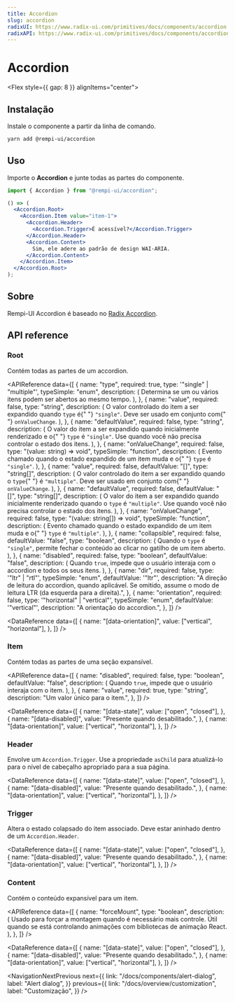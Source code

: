 ```yaml
---
title: Accordion
slug: accordion
radixUI: https://www.radix-ui.com/primitives/docs/components/accordion
radixAPI: https://www.radix-ui.com/primitives/docs/components/accordion#api-reference
---
```


# Accordion

<Description text="Um conjunto de cabeçalhos interativos empilhados verticalmente, cada um revelando uma seção de conteúdo associada." />

<Flex style={{ gap: 8 }} alignItems="center">
  <RadixUI href="https://www.radix-ui.com/primitives/docs/components/accordion" />
  <RadixAPI href="https://www.radix-ui.com/primitives/docs/components/accordion#api-reference" />
  <SelectVersion />
</Flex>

<PreviewComponent name="accordion" />

## Instalação

Instale o componente a partir da linha de comando.

```bash
yarn add @rempi-ui/accordion
```

## Uso

Importe o <strong>Accordion</strong> e junte todas as partes do componente.

```jsx
import { Accordion } from "@rempi-ui/accordion";

() => (
  <Accordion.Root>
    <Accordion.Item value="item-1">
      <Accordion.Header>
        <Accordion.Trigger>É acessível?</Accordion.Trigger>
      </Accordion.Header>
      <Accordion.Content>
        Sim, ele adere ao padrão de design WAI-ARIA.
      </Accordion.Content>
    </Accordion.Item>
  </Accordion.Root>
);
```

## Sobre

Rempi-UI Accordion é baseado no [Radix Accordion](https://www.radix-ui.com/primitives/docs/components/accordion).

## API reference

### Root

Contém todas as partes de um accordion.

<MoreInfo
  componentName="Radix Accordion Root"
  componentLink="https://www.radix-ui.com/primitives/docs/components/accordion#root"
/>

<APIReference
  data={[
    {
      name: "type",
      required: true,
      type: '"single" | "multiple"',
      typeSimple: "enum",
      description: (
        <span>
          Determina se um ou vários itens podem ser abertos ao mesmo tempo.
        </span>
      ),
    },
    {
      name: "value",
      required: false,
      type: "string",
      description: (
        <span>
          O valor controlado do item a ser expandido quando <code>type</code> é{" "}
          <code>"single"</code>. Deve ser usado em conjunto com{" "}
          <code>onValueChange</code>.
        </span>
      ),
    },
    {
      name: "defaultValue",
      required: false,
      type: "string",
      description: (
        <span>
          O valor do item a ser expandido quando inicialmente renderizado e o{" "}
          <code>type</code> é <code>"single"</code>. Use quando você não precisa
          controlar o estado dos itens.
        </span>
      ),
    },
    {
      name: "onValueChange",
      required: false,
      type: "(value: string) => void",
      typeSimple: "function",
      description: (
        <span>
          Evento chamado quando o estado expandido de um item muda e o{" "}
          <code>type</code> é <code>"single"</code>.
        </span>
      ),
    },
    {
      name: "value",
      required: false,
      defaultValue: "[]",
      type: "string[]",
      description: (
        <span>
          O valor controlado do item a ser expandido quando o <code>type</code>{" "}
          é <code>"multiple"</code>. Deve ser usado em conjunto com{" "}
          <code>onValueChange</code>.
        </span>
      ),
    },
    {
      name: "defaultValue",
      required: false,
      defaultValue: "[]",
      type: "string[]",
      description: (
        <span>
          O valor do item a ser expandido quando inicialmente renderizado quando
          o <code>type</code> é <code>"multiple"</code>. Use quando você não
          precisa controlar o estado dos itens.
        </span>
      ),
    },
    {
      name: "onValueChange",
      required: false,
      type: "(value: string[]) => void",
      typeSimple: "function",
      description: (
        <span>
          Evento chamado quando o estado expandido de um item muda e o{" "}
          <code>type</code> é <code>"multiple"</code>.
        </span>
      ),
    },
    {
      name: "collapsible",
      required: false,
      defaultValue: "false",
      type: "boolean",
      description: (
        <span>
          Quando o <code>type</code> é <code>"single"</code>, permite fechar o
          conteúdo ao clicar no gatilho de um item aberto.
        </span>
      ),
    },
    {
      name: "disabled",
      required: false,
      type: "boolean",
      defaultValue: "false",
      description: (
        <span>
          Quando <code>true</code>, impede que o usuário interaja com o
          accordion e todos os seus itens.
        </span>
      ),
    },
    {
      name: "dir",
      required: false,
      type: '"ltr" | "rtl"',
      typeSimple: "enum",
      defaultValue: '"ltr"',
      description:
        "A direção de leitura do accordion, quando aplicável. Se omitido, assume o modo de leitura LTR (da esquerda para a direita).",
    },
    {
      name: "orientation",
      required: false,
      type: '"horizontal" | "vertical"',
      typeSimple: "enum",
      defaultValue: '"vertical"',
      description: "A orientação do accordion.",
    },
  ]}
/>

<DataReference
  data={[
    {
      name: "[data-orientation]",
      value: ["vertical", "horizontal"],
    },
  ]}
/>

### Item

Contém todas as partes de uma seção expansível.

<MoreInfo
  componentName="Radix Accordion Item"
  componentLink="https://www.radix-ui.com/primitives/docs/components/accordion#item"
/>

<APIReference
  data={[
    {
      name: "disabled",
      required: false,
      type: "boolean",
      defaultValue: "false",
      description: (
        <span>
          Quando <code>true</code>, impede que o usuário interaja com o item.
        </span>
      ),
    },
    {
      name: "value",
      required: true,
      type: "string",
      description: "Um valor único para o item.",
    },
  ]}
/>

<DataReference
  data={[
    {
      name: "[data-state]",
      value: ["open", "closed"],
    },
    {
      name: "[data-disabled]",
      value: "Presente quando desabilitado.",
    },
    {
      name: "[data-orientation]",
      value: ["vertical", "horizontal"],
    },
  ]}
/>

### Header

Envolve um `Accordion.Trigger`. Use a propriedade `asChild` para atualizá-lo para o nível de cabeçalho apropriado para a sua página.

<MoreInfo
  componentName="Radix Accordion Header"
  componentLink="https://www.radix-ui.com/primitives/docs/components/accordion#header"
/>

<DataReference
  data={[
    {
      name: "[data-state]",
      value: ["open", "closed"],
    },
    {
      name: "[data-disabled]",
      value: "Presente quando desabilitado.",
    },
    {
      name: "[data-orientation]",
      value: ["vertical", "horizontal"],
    },
  ]}
/>

### Trigger

Altera o estado colapsado do item associado. Deve estar aninhado dentro de um `Accordion.Header`.

<MoreInfo
  componentName="Radix Accordion Trigger"
  componentLink="https://www.radix-ui.com/primitives/docs/components/accordion#trigger"
/>

<DataReference
  data={[
    {
      name: "[data-state]",
      value: ["open", "closed"],
    },
    {
      name: "[data-disabled]",
      value: "Presente quando desabilitado.",
    },
    {
      name: "[data-orientation]",
      value: ["vertical", "horizontal"],
    },
  ]}
/>

### Content

Contém o conteúdo expansível para um item.

<MoreInfo
  componentName="Radix Accordion Content"
  componentLink="https://www.radix-ui.com/primitives/docs/components/accordion#content"
/>

<APIReference
  data={[
    {
      name: "forceMount",
      type: "boolean",
      description: (
        <span>
          Usado para forçar a montagem quando é necessário mais controle. Útil
          quando se está controlando animações com bibliotecas de animação
          React.
        </span>
      ),
    },
  ]}
/>

<DataReference
  data={[
    {
      name: "[data-state]",
      value: ["open", "closed"],
    },
    {
      name: "[data-disabled]",
      value: "Presente quando desabilitado.",
    },
    {
      name: "[data-orientation]",
      value: ["vertical", "horizontal"],
    },
  ]}
/>

<NavigationNextPrevious
  next={{
    link: "/docs/components/alert-dialog",
    label: "Alert dialog",
  }}
  previous={{
    link: "/docs/overview/customization",
    label: "Customização",
  }}
/>


<EditThisPage url="components/pt-BR/accordion/1.0.1.mdx" />